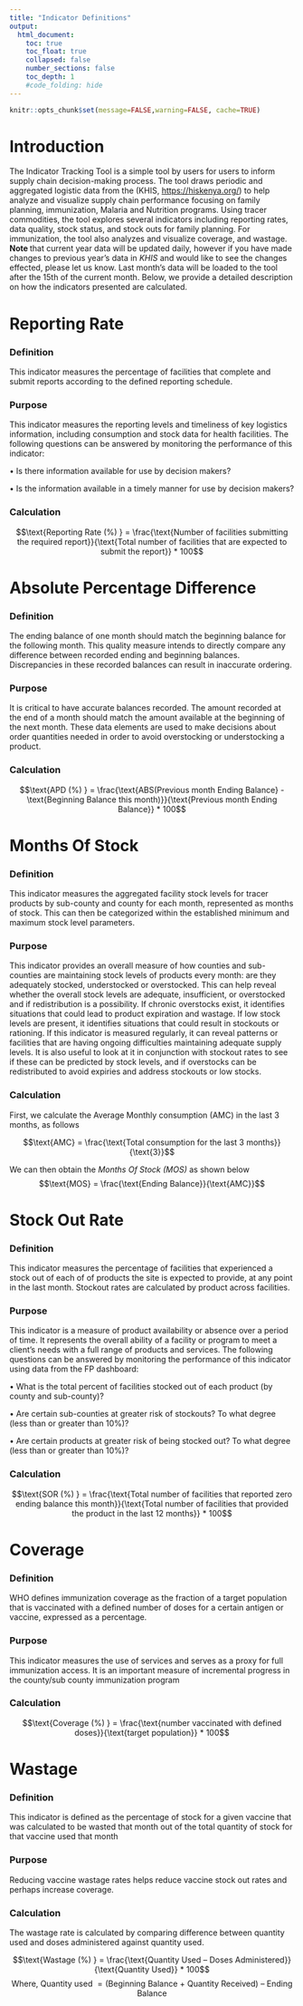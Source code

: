 ```yaml
---
title: "Indicator Definitions"
output:
  html_document:
    toc: true
    toc_float: true
    collapsed: false
    number_sections: false
    toc_depth: 1
    #code_folding: hide
---
```


```r
knitr::opts_chunk$set(message=FALSE,warning=FALSE, cache=TRUE)
```

<style type="text/css">
.title {
  display: none;
}

#getting-started img {
  margin-right: 10px;
}

</style>

# Introduction
The Indicator Tracking Tool is a simple tool by users for users to inform supply chain decision-making process. The tool draws periodic and aggregated logistic data from the (KHIS, [https://hiskenya.org/](https://hiskenya.org/)) to help analyze and visualize supply chain performance focusing on family planning, immunization, Malaria and Nutrition programs. Using tracer commodities, the tool explores several indicators including reporting rates, data quality, stock status, and stock outs for family planning. For immunization, the tool also analyzes and visualize coverage, and wastage. **Note ** that current year data will be updated daily, however if you have made changes to previous year's data in *KHIS* and would like to see the changes effected, please let us know. Last month's data will be loaded to the tool after the 15th of the current month. Below, we provide a detailed description on how the indicators presented are calculated.

# Reporting Rate

### Definition
This indicator measures the percentage of facilities that complete and submit reports according to the defined reporting schedule. 

### Purpose
This indicator measures the reporting levels and timeliness of key logistics information, including consumption and stock data for health facilities. The following questions can be answered by monitoring the performance of this indicator:

•	Is there information available for use by decision makers?

•	Is the information available in a timely manner for use by decision makers?

### Calculation
$$\text{Reporting Rate (%) } = \frac{\text{Number of facilities submitting the required report}}{\text{Total number of facilities that are expected to submit the report}} * 100$$

# Absolute Percentage Difference

### Definition
The ending balance of one month should match the beginning balance for the following month. This quality measure intends to directly compare any difference between recorded ending and beginning balances.  Discrepancies in these recorded balances can result in inaccurate ordering. 

### Purpose
It is critical to have accurate balances recorded.  The amount recorded at the end of a month should match the amount available at the beginning of the next month.  These data elements are used to make decisions about order quantities needed in order to avoid overstocking or understocking a product.

### Calculation
$$\text{APD (%) } =   \frac{\text{ABS(Previous month Ending Balance} - \text{Beginning Balance this month)}}{\text{Previous month Ending Balance}} * 100$$


# Months Of Stock

### Definition
This indicator measures the aggregated facility stock levels for tracer products by sub-county and county for each month, represented as months of stock. This can then be categorized within the established minimum and maximum stock level parameters. 

### Purpose
This indicator provides an overall measure of how counties and sub-counties are maintaining stock levels of products every month: are they adequately stocked, understocked or overstocked. This can help reveal whether the overall stock levels are adequate, insufficient, or overstocked and if redistribution is a possibility. If chronic overstocks exist, it identifies situations that could lead to product expiration and wastage. If low stock levels are present, it identifies situations that could result in stockouts or rationing. If this indicator is measured regularly, it can reveal patterns or facilities that are having ongoing difficulties maintaining adequate supply levels. It is also useful to look at it in conjunction with stockout rates to see if these can be predicted by stock levels, and if overstocks can be redistributed to avoid expiries and address stockouts or low stocks.  

### Calculation

First, we calculate the Average Monthly consumption (AMC) in the last 3 months, as follows

$$\text{AMC} = \frac{\text{Total consumption for the last 3 months}}{\text{3}}$$

We can then obtain the *Months Of Stock (MOS)* as shown below
$$\text{MOS} = \frac{\text{Ending Balance}}{\text{AMC}}$$

# Stock Out Rate

### Definition
This indicator measures the percentage of facilities that experienced a stock out of each of of products the site is expected to provide, at any point in the last month. Stockout rates are calculated by product across facilities. 


### Purpose
This indicator is a measure of product availability or absence over a period of time. It represents the overall ability of a facility or program to meet a client’s needs with a full range of products and services.  The following questions can be answered by monitoring the performance of this indicator using data from the FP dashboard:

•	What is the total percent of facilities stocked out of each product (by county and sub-county)?

•	Are certain sub-counties at greater risk of stockouts?  To what degree (less than or greater than 10%)?

•	Are certain products at greater risk of being stocked out? To what degree (less than or greater than 10%)?

### Calculation
$$\text{SOR (%) } = \frac{\text{Total number of facilities that reported zero ending balance this month}}{\text{Total number of facilities that provided the product in the last 12 months}} * 100$$

# Coverage

### Definition
WHO defines immunization coverage as the fraction of a target population that is vaccinated with a defined number of doses for a certain antigen or vaccine, expressed as a percentage.

### Purpose
This indicator measures the use of services and serves as a proxy for full immunization access. It is an important measure of incremental progress in the county/sub county immunization program 

### Calculation

$$\text{Coverage (%) } = \frac{\text{number vaccinated with defined doses}}{\text{target population}} * 100$$



# Wastage

### Definition
This indicator is defined as the percentage of stock for a given vaccine that was calculated to be wasted that month out of the total quantity of stock for that vaccine used that month

### Purpose
Reducing vaccine wastage rates helps reduce vaccine stock out rates and perhaps increase coverage. 

### Calculation
The wastage rate is calculated by comparing difference between quantity used and doses administered against quantity used. 

$$\text{Wastage (%) } = \frac{\text{Quantity Used – Doses Administered}}{\text{Quantity Used}} * 100$$
$$\text{Where, Quantity used } = {\text{(Beginning Balance + Quantity Received) – Ending Balance}}$$






















